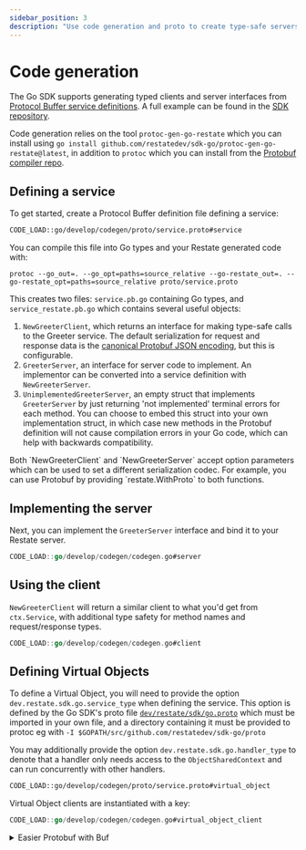 ```yaml
---
sidebar_position: 3
description: "Use code generation and proto to create type-safe servers and clients."
---
```



# Code generation

The Go SDK supports generating typed clients and server interfaces from
[Protocol Buffer service definitions](https://protobuf.dev/programming-guides/proto3/#services).
A full example can be found in the [SDK repository](https://github.com/restatedev/sdk-go/tree/main/examples/codegen).

Code generation relies on the tool `protoc-gen-go-restate` which you can install using
`go install github.com/restatedev/sdk-go/protoc-gen-go-restate@latest`, in addition to `protoc`
which you can install from the [Protobuf compiler repo](https://github.com/protocolbuffers/protobuf#protobuf-compiler-installation).

## Defining a service

To get started, create a Protocol Buffer definition file defining a service:

```proto
CODE_LOAD::go/develop/codegen/proto/service.proto#service
```

You can compile this file into Go types and your Restate generated code with:

```shell
protoc --go_out=. --go_opt=paths=source_relative --go-restate_out=. --go-restate_opt=paths=source_relative proto/service.proto
```

This creates two files: `service.pb.go` containing Go types, and `service_restate.pb.go` which contains several useful objects:
1. `NewGreeterClient`, which returns an interface for making type-safe calls to the Greeter service. The default serialization
   for request and response data is the [canonical Protobuf JSON encoding](https://protobuf.dev/programming-guides/proto3/#json),
   but this is configurable.
2. `GreeterServer`, an interface for server code to implement. An implementor can be converted into a service definition with
   `NewGreeterServer`.
3. `UnimplementedGreeterServer`, an empty struct that implements `GreeterServer` by just returning 'not implemented' terminal
   errors for each method. You can choose to embed this struct into your own implementation struct, in which case new methods
   in the Protobuf definition will not cause compilation errors in your Go code, which can help with backwards compatibility.

<Admonition type="tip" title="Want to use different serialization?">
    Both `NewGreeterClient` and `NewGreeterServer` accept option parameters which can be used to set a different serialization codec.
    For example, you can use Protobuf by providing `restate.WithProto` to both functions.
</Admonition>

## Implementing the server

Next, you can implement the `GreeterServer` interface and bind it to your Restate server.

```go
CODE_LOAD::go/develop/codegen/codegen.go#server
```

## Using the client

`NewGreeterClient` will return a similar client to what you'd get from `ctx.Service`, with additional
type safety for method names and request/response types.

```go
CODE_LOAD::go/develop/codegen/codegen.go#client
```

## Defining Virtual Objects

To define a Virtual Object, you will need to provide the option `dev.restate.sdk.go.service_type` when defining the service.
This option is defined by the Go SDK's proto file
[`dev/restate/sdk/go.proto`](https://github.com/restatedev/sdk-go/blob/main/proto/dev/restate/sdk/go.proto) which must be imported in your own file,
and a directory containing it must be provided to protoc eg with `-I $GOPATH/src/github.com/restatedev/sdk-go/proto`

You may additionally provide the option `dev.restate.sdk.go.handler_type` to denote that a handler only needs access to the `ObjectSharedContext` and can run
concurrently with other handlers.

```proto
CODE_LOAD::go/develop/codegen/proto/service.proto#virtual_object
```

Virtual Object clients are instantiated with a key:
```go
CODE_LOAD::go/develop/codegen/codegen.go#virtual_object_client
```

<details className={"grey-details"}>
    <summary>Easier Protobuf with Buf</summary>

    Instead of manually wrangling `protoc` to handle generation and proto imports,
    it can be a lot easier to use [Buf](https://buf.build/).

    Buf determines what code to generate based on a `buf.gen.yaml` file:
    ```yaml
    version: v2
    managed:
      enabled: true
    plugins:
      - remote: buf.build/protocolbuffers/go:v1.34.2
        out: .
        opt: paths=source_relative
      - local: protoc-gen-go-restate
        out: .
        opt: paths=source_relative
    inputs:
      - directory: .
    ```

    And to allow the import of `dev/restate/sdk/go.proto`, you can specify the dependency in your `buf.yaml`:
    ```yaml
    version: v2
    lint:
      use:
        - DEFAULT
    breaking:
      use:
        - FILE
    deps:
      - buf.build/restatedev/sdk-go
    ```

    Then you can run `buf generate` to generate the code.
</details>
